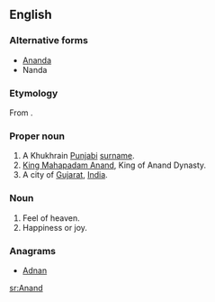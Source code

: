 ==English==
{{wikipedia|Anand}}
===Alternative forms===
*[[Ananda]]
*Nanda

===Etymology===
From {{etyl|sa|en}} {{term|आनन्द|tr=ānanda||joy, delight, pleasure|lang=sa}}.

===Proper noun===
{{en-proper noun}}

# A Khukhrain [[Punjabi]] [[surname]].
# [[w:Mahapadma Nanda|King Mahapadam Anand]], King of Anand Dynasty.
# A city of [[Gujarat]], [[India]].

===Noun===
{{en-noun|head=[[Anand]]}}

# Feel of heaven.
# Happiness or joy.

===Anagrams===
* [[Adnan#English|Adnan]]

[[sr:Anand]]
